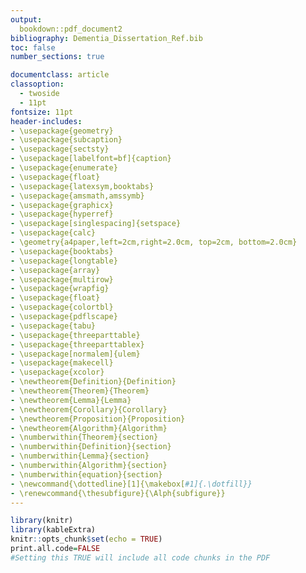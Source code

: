 ```yaml
---
output: 
  bookdown::pdf_document2
bibliography: Dementia_Dissertation_Ref.bib
toc: false
number_sections: true

documentclass: article
classoption:
  - twoside
  - 11pt
fontsize: 11pt
header-includes:
- \usepackage{geometry}
- \usepackage{subcaption}
- \usepackage{sectsty}
- \usepackage[labelfont=bf]{caption}
- \usepackage{enumerate}
- \usepackage{float}
- \usepackage{latexsym,booktabs}
- \usepackage{amsmath,amssymb}
- \usepackage{graphicx}
- \usepackage{hyperref}
- \usepackage[singlespacing]{setspace}
- \usepackage{calc}
- \geometry{a4paper,left=2cm,right=2.0cm, top=2cm, bottom=2.0cm}
- \usepackage{booktabs}
- \usepackage{longtable}
- \usepackage{array}
- \usepackage{multirow}
- \usepackage{wrapfig}
- \usepackage{float}
- \usepackage{colortbl}
- \usepackage{pdflscape}
- \usepackage{tabu}
- \usepackage{threeparttable} 
- \usepackage{threeparttablex} 
- \usepackage[normalem]{ulem} 
- \usepackage{makecell}
- \usepackage{xcolor}
- \newtheorem{Definition}{Definition}
- \newtheorem{Theorem}{Theorem}
- \newtheorem{Lemma}{Lemma}
- \newtheorem{Corollary}{Corollary}
- \newtheorem{Proposition}{Proposition}
- \newtheorem{Algorithm}{Algorithm}
- \numberwithin{Theorem}{section}
- \numberwithin{Definition}{section}
- \numberwithin{Lemma}{section}
- \numberwithin{Algorithm}{section}
- \numberwithin{equation}{section}
- \newcommand{\dottedline}[1]{\makebox[#1]{.\dotfill}}
- \renewcommand{\thesubfigure}{\Alph{subfigure}}
---
```


```r
library(knitr)
library(kableExtra)
knitr::opts_chunk$set(echo = TRUE)
print.all.code=FALSE
#Setting this TRUE will include all code chunks in the PDF
```

```{=latex}
%setup latex for later
\captionsetup{belowskip=0pt} %setup caption spacing
%subsubsection labeling
\subsubsectionfont{\normalfont\bfseries\itshape}
\paragraphfont{\normalfont\bfseries\itshape}
```
```{=latex}
\pagestyle{empty}

% =============================================================================
% Title page
% =============================================================================
\begin{titlepage}
\vspace*{.5em}
\center
\textbf{\Large{The School of Mathematics}} \\
\vspace*{1em}
\begin{figure} 
\centering
\includegraphics[width=180pt]{CentredLogoCMYK.jpg}
\end{figure}
\vspace{2em}
\textbf{\Huge{Identifying Risk Factors for Dementia (Cognitive Impairment) using a Bayesian Network Approach}}\\[2em]
\textbf{\LARGE{by}}\\
\vspace{2em}
\textbf{\LARGE{Jonathan Hoover}}\\
\vspace{6.5em}
\Large{Dissertation Presented for the Degree of\\
MSc in Statistics with Data Science}\\
\vspace{6.5em}
\Large{July 2021}\\
\vspace{3em}
\Large{Supervised by\\Dr. Sara Wade and Dr. Cecilia Balocchi}
\vfill
\end{titlepage}

\cleardoublepage

% =============================================================================
% Executive summary, acknowledgments, and own work declaration
% =============================================================================
\textbf{\Large{Executive Summary}}
\newline

\textbf{1. Introduction} 


Dementia cases increase every year due to aging populations \cite{alzheimer}. There is a critical need to prepare health systems for this increased burden. A potential solution is to identify preventable risk factors to target disease prior to onset. We use Bayesian networks, a class of graphical models that express dependence relationships between variables, to identify risk factors for cognitive impairment (our proxy for dementia) and suggest potential avenues for future study.
\newline

\textbf{2. Data Source} 


The data in this analysis comes from the easySHARE release 8.0.0 \cite{easyshare}. The data contains information on age, sex, education, smoking, drinking, depression, social contact, BMI, and physical activity, which are known risk factors for dementia  \cite{age_sex} \cite{livingston}. The data does not include dementia status but includes recall and orientation measurements which serve as proxies for cognition. 
\newline

\textbf{3. Methods} 


We perform a cross-sectional study on baseline interviews from the easySHARE data. Following variable selection and feature engineering we produce a dataset with 14 risk factors. We then define a proxy for dementia from recall and orientation, called cognitive impairment, that splits cognition into severe, mild, and unimpaired groups.

To learn the structure of our network, we define a unique hybrid structure-learning approach that emphasizes learning connections between risk factors and cognitive impairment. We then design a two-phase, prediction-based validation strategy to validate both the learning phase and the generalizability of our results. Additionally, we create a classification score for validation that emphasizes learning relationships between risk factors and impairment. This score was used to select the final networks. 
\newline

\textbf{4. Results and Conclusions} 


We found two nearly equivalent Bayesian networks that identified age, sex, education, depression, and quality of life (or drinking in one of the networks) as direct risk factors (not necessarily causal) for cognitive impairment. Additionally, we identified interaction pathways between each risk factor in our data (except BMI) that led to cognitive impairment. The data emphasized the utility of Bayesian networks for identifying potential intervention points for cognitive impairment, but future studies are required for causality. 

Lastly, external validation suggested that we cannot generalize to countries outside of those included in the training data. Future studies should focus on individual countries or regional analyses to identify risk factors specific to each region.

\clearpage


\textbf{\Large{Acknowledgments}}
\newline
\newline

I am grateful to the supervisors of the project, Dr. Sara Wade and Dr. Cecilia Balocchi, for their guidance. I'd also like to thank the project experts, Dr. Graciela Muniz-Terrara and Dr. Anja Leist for their expertise and advice.
\newline

This paper uses data from SHARE Waves 1, 2, 3, 4, 5, 6, 7, 8 and 9 (DOIs: 10.6103/SHARE.w1.800,  10.6103/SHARE.w2.800, 10.6103/SHARE.w3.800, 10.6103/SHARE.w4.800, 10.6103/SHARE.w5.800, 10.6103/SHARE.w6.800, 10.6103/SHARE.w7.800, 10.6103/SHARE.w8.800, 10.6103/SHARE.w8ca.800, 10.6103/SHARE.w9ca800), see Börsch-Supan et al. (2013) for methodological details \cite{wave4_met}. 

The SHARE data collection has been funded by the European Commission, DG RTD through FP5 (QLK6-CT-2001-00360), FP6 (SHARE-I3: RII-CT-2006-062193, COMPARE: CIT5-CT-2005-028857, SHARELIFE: CIT4-CT-2006-028812), FP7 (SHARE-PREP: GA N°211909, SHARE-LEAP: GA N°227822, SHARE M4: GA N°261982, DASISH: GA N°283646) and Horizon 2020 (SHARE-DEV3: GA N°676536, SHARE-COHESION: GA N°870628, SERISS: GA N°654221, SSHOC: GA N°823782, SHARE-COVID19: GA N°101015924) and by DG Employment, Social Affairs \& Inclusion through VS 2015/0195, VS 2016/0135, VS 2018/0285, VS 2019/0332, and VS 2020/0313. Additional funding from the German Ministry of Education and Research, the Max Planck Society for the Advancement of Science, the U.S. National Institute on Aging (U01\_AG09740-13S2, P01\_AG005842, P01\_AG08291, P30\_AG12815, R21\_AG025169, Y1-AG-4553-01, IAG\_BSR06-11, OGHA\_04-064, HHSN271201300071C, RAG052527A) and from various national funding sources is gratefully acknowledged (see www.share-project.org).

This paper uses data from the generated easySHARE data set (DOI: 10.6103/SHARE.easy.800), see Gruber et al. \cite{easyshare} for methodological details. The easySHARE release 8.0.0 is based on SHARE Waves 1, 2, 3, 4, 5, 6, 7 and 8 (DOIs: 10.6103/SHARE.w1.800, 10.6103/SHARE.w2.800, 10.6103/SHARE.w3.800, 10.6103/SHARE.w4.800, 10.6103/SHARE.w5.800, 10.6103/SHARE.w6.800, 10.6103/SHARE.w7.800, 10.6103/SHARE.w8.800).



\clearpage


\textbf{\Large{University of Edinburgh – Own Work Declaration}}
\newline


% Replace the commands \dottedline{8cm}, %\dottedline{6cm}, etc. with you name, Matriculation 
% Number, etc.
\vspace{1cm}

Name: Jonathan Hoover

Matriculation Number: s2113204

Title of work: Identifying Risk Factors for Dementia (Cognitive Impairment) using a Bayesian Network Approach

\vspace{1cm}

I confirm that all this work is my own except where indicated, and that I have:
\begin{itemize}
\item   Clearly referenced/listed all sources as appropriate                    
\item   Referenced and put in quotes for all quoted text (from books, web, etc)    
\item   Given the sources of all pictures, data etc. that are not my own                
\item   Not made any use of the report(s) or essay(s) of any other student(s) either past   
or present  
\item   Not sought or used the help of any external professional academic agencies for the work
\item   Acknowledged in appropriate places any help that I have received from others    (e.g. fellow students, technicians, statisticians, external sources)
\item   Complied with any other plagiarism criteria specified in the Course handbook
\end{itemize}

I understand that any false claim for this work will be penalised in accordance with
the University regulations  (\url{https://teaching.maths.ed.ac.uk/main/msc-students/msc-programmes/statistics/data-science/assessment/academic-misconduct}).                                

\vspace{1cm}

Signature: \newline
Jonathan Hoover \newline
\includegraphics[width=180pt]{jrh_signature.png}

%Include your signature as an image with the
%\includegraphics command 
%(see an example later in the document)

\vspace{5mm}

Date: July 1, 2022


\clearpage



% =============================================================================
% Table of contents, tables, and pictures (if applicable)
% =============================================================================
\pagestyle{plain}
\setcounter{page}{1}
\pagenumbering{Roman}
\tableofcontents
\clearpage
\listoftables
\listoffigures
\cleardoublepage

\pagenumbering{arabic}
\setcounter{page}{1}

\nocite{*}
%\bibliographystyle{abbrv}
\bibliographystyle{ieeetr}
\clearpage
```
```{=latex}
\section{Introduction}
\label{sec:intro}

Dementia is a condition defined by impaired memory, cognition, behavior, and emotional regulation that leads to a loss of autonomy \cite{alzheimer}. As the world’s population ages, the population living with dementia also rises; as of 2021, over 55 million people were living with dementia and by 2030 the estimated number is over 78 million \cite{alzheimer}. With an aging population, there is a critical need to prepare health systems for the increased economic and health burden that comes with more dementia cases. As there are few treatments for dementia, one way to ease the burden is to identify preventable risk factors that can be targeted prior to disease onset.

Recent studies have identified 12 potentially modifiable risk factors: Education, hearing loss, traumatic brain injury, hypertension, alcohol consumption, obesity, smoking, depression, social isolation, physical inactivity, air pollution, and diabetes \cite{livingston}. Each factor may have a direct association with dementia, but evidence suggests there are likely complex interactions at play between the variables \cite{interactions}. Traditional analyses, like regression, can study interaction through interaction terms. However, these methods fail to elicit the probability dependence structures (or pathways) needed to understand the complex relationships between risk factors and dementia. These structures are critical for identifying potential intervention points. Fortunately, Bayesian networks, a graphical class of models with nodes and edges expressing direct dependence relationships, are ideally suited to identifying interactions in complex systems like dementia \cite{scutari_review}. 

In this report, we use Bayesian networks and the open-source clinical dataset easySHARE \cite{easyshare} to learn the probability relationships between cognitive impairment (our proxy metric for dementia), unmodifiable risk factors, and modifiable risk factors. The final list of factors is age, sex, education, physical health, physical activity, current smoking status, daily smoking status, BMI, recent drinking history, quality of life, depression, household size, marital status, and income. These were chosen to cover 7 of the 12 modifiable risk factors presented in \cite{livingston}, along with known demographic risk factors (age and education) \cite{age_sex} and a potential confounder (income \cite{alzheimer}). 

The structure of the report is as follows. First, we define our data and the data manipulation methods used to create our final dataset. Next, we explain Bayesian networks and the methods used to identify the structure of our network. Then we explain our model validation strategy, including both an internal strategy to validate the learning phase and an external strategy to assess generalizability. Lastly, we present our final network, analyze the relationship between the risk factors and cognitive impairment, and suggest potential avenues for future study and intervention.
```
```{=latex}
\section{Data Source}
\label{sec:data}

The data in this analysis comes from the easySHARE release 8.0.0 \cite{easyshare}, which is a simplified dataset of the more complex SHARE 8.0.0 \cite{share} \cite{wave1}\cite{wave1_met}\cite{wave2}\cite{wave2_met}\cite{wave4}\cite{wave4_met}\cite{wave5}\cite{wave5_met}. release. easySHARE includes the same number of observations as the SHARE dataset, but with a restricted set of variables.

SHARE is a cross-national, interdisciplinary database containing information from interviews in 29 countries in survey waves spanning from 2004 to 2020. The study population is non-incarcerated people of relatively good health (not hospitalized) who live in (and speak the language of) one of the 29 countries included.

easySHARE itself is intended primarily for training and teaching purposes. While this limitation must be noted, the data contains variables with information spanning demography, household composition, social networks and support, childhood conditions, health and health behavior, functional limitation indices, and work and money.  These variables cover at least 7 of the 12 modifiable risk factors for dementia presented in \cite{livingston}, so the data is sufficient for risk factor analysis.
```
```{=latex}
\section{Methods}
\label{sec:methods}

\subsection{Cross-Sectional Study Design}
\label{sec:cross_sec}

We performed a cross-sectional analysis to identify dementia risk factors for individuals in the study population. We subset only baseline interviews to prevent any bias resulting from repeat interviews. Baseline interviews were found by selecting the first wave available for any given participant. There are 140,125 baseline interviews. All further analysis was done only on baseline interviews.

\subsection{Variable Selection, Missing Value Processing, and Feature Engineering}
\label{sec:feature_eng}

\subsubsection{Response Variable Creation}
\label{sec:response_var}

Neither SHARE nor easySHARE contain a dementia diagnosis. Fortunately, the dataset contains recall, orientation, and numeracy measurements, which capture memory and cognition. We use this data to create a cognitive score as a proxy for the cognitive component of dementia based on the work in \cite{crimmins}.

The score takes the sum of immediate recall (0-10), delayed recall (0-10), and orientation (0-4), so the cognitive score ranges from 0-24. Higher scores signify better cognition. We did not include numeracy because the questions were deemed too difficult for assessing impairment \cite{wave1_met}. Please note the code to generate cognitive score was provided by Sara Wade. We adapted it to remove numeracy.

We also note that this cognitive score purely measures recall and orientation, which is \textit{not} a robust measure of dementia. Proper clinical diagnosis is the gold standard, but we proceed with this definition given it is the only metric available. 

\subsubsection{Risk Factor Selection}
\label{sec:risk_selection}

Not all variables in easySHARE are relevant dementia risk factors. We identified 21 potential variables covering known modifiable and unmodifiable risk factors. These contain information on education, smoking, drinking, depression, social contact, BMI, and physical activity, which were presented in \cite{livingston}. 

We also selected age and sex, which are known unmodifiable risk factors \cite{age_sex}, along with income, which is a potential confounder \cite{alzheimer}. Lastly, we created a normalized per person income variable by dividing household income by household size. This left us with 22 potential risk factors. 

Of these 22 variables, we identified 8 to drop. Education (numerical), doctor’s visits, hospital stays, number of diseases, and net household income were dropped because they shared information with other variables in the data (categorical education, self-perceived health, and normalized per person income). Number of siblings, number of children, and partner in household were dropped because they only had a moderate relationship with cognitive score.

The final list of variables and their levels is shown in Table~\ref{tab:variables} (They have been discretized according to \ref{sec:disc_vars})
\begin{center}
\begin{table}[h!]
  \includegraphics[width=\linewidth]{variables_and_levels.png}
  \caption{\textbf{Table listing final variables, levels, and definitions for those that are unclear.}}
  \label{tab:variables}
\end{table}
\end{center}
\newpage

\subsubsection{Discretizing Variables}
\label{sec:disc_vars}

The software used to learn the Bayesian networks (bnlearn \cite{bnlearn}) requires each variable to be either continuous or discrete for all associations to be considered. Since many of the risk factors are inherently discrete, we chose to discretize all data.

Discretization is not trivial: the grouping strategy can inform the relationships found between variables. Further analysis of binning is required for more robust results, but this is not considered here. The chosen bins are described below. 

\paragraph{Discretizing the Outcome Variable}\mbox{}\\
\label{sec:disc_outcome}

Cognitive score was split into three impairment categories: Severe, mild, and unimpaired. Severe was defined as those with cognitive scores 1.5 standard deviations below the mean. Mild was defined as those between 1.5 and 1 standard deviations below the mean. Unimpaired was anyone else. As such, severe was anything below 6.77, mild was anything between 6.77 and  8.72, and unimpaired was anything greater than or equal to 8.72.  

The severe cutoff is reasonable given it requires cognitive score to be \textit{far} below the mean; however, the mild cutoff is somewhat arbitrary, which emphasizes the need for further binning analysis.

\paragraph{Discretizing Risk Factors: Continuous Variables}\mbox{}\\
\label{sec:disc_contin}

Most age observations were between 50 and 95; we grouped these values into 5-year bins while values below 50 and above 95 were put into their own respective bins. Quality of life (casp) scores range from 12-48, so we split into bins of 4 to reduce categories. BMI was split into well-defined categories for underweight [0, 18.5), healthy [18.5, 25), overweight [25, 30), and obese [30, inf) \cite{bmi}.

Most normalized household income observations were between -10,000 and 150,000 (net incomes can be negative), so we split these observations into bins of size 10,000. Those above 150,000 were binned together due to low observations. Household size and depression (eurod) only have small ranges, so we categorized each value as its own level.

\paragraph{Discretizing Variables: Categorical Variables}\mbox{}\\
\label{sec:disc_cat}

For education, we grouped In School/Other together due to low observation counts; all other categories were kept in their original levels. The remaining categorical variables were kept in their original levels.

\subsubsection{Missing Values}
\label{sec:missing}

For the outcome variable (cognitive score), there can be no missingness, so we simply dropped all observations with missing cognitive scores. For the remaining variables, easySHARE codes missingness according to type. Most types are non-informative and can be dropped, but there are three potentially informative types that should not be dropped: 1) Not Applicable Filtered, 2) Don't Know/Refused 3) and No Info.

We identified 46,913 non-informative missing cases to drop. This left 93,212 observations. We then checked for informative missingness and found only “No Info” and “Don’t Know/Refused.” The proportion of the latter was low in the data, so we combined with “No Info” to create a single category.

\subsubsection{Relationships between Risk Factors and Cognitive Impairment}
\label{sec:exploratory}
To confirm the selected variables have a relationship with cognitive impairment, we analyzed the conditional probability of the risk factors given impairment status. 

\begin{figure} 
  \begin{center}
  \includegraphics[width=\linewidth]{age_exploratory_data.png}
  \caption{\textbf{Probability of age given a specific impairment status.} The proportions in each impairment status will sum to one.}
  \label{fig:exp_age}
  \end{center}
\end{figure}

Figure~\ref{fig:exp_age} clearly shows the distribution of age depends on impairment status: If a person is severely impaired, they are more likely to be older than if they were unimpaired. This suggests a strong relationship between age and cognitive impairment, which is expected from the literature \cite{age_sex}. The missingness variable does not appear to have much impact here.

\newpage

\begin{figure} 
\begin{center}
  \includegraphics[width=\linewidth]{Casp_Exploratory_data.png}
  \caption{\textbf{Probability of quality of life (CASP) given specific impairment status.} The proportions in each impairment status will sum to one.}
  \label{fig:exp_casp}
\end{center}
\end{figure}

Figure~\ref{fig:exp_casp} shows that the distribution of quality of life scores depends on impairment status. If a person is severely impaired, they are more likely to have low quality of life scores (particularly 12-24) than people in other impairment groups. Interestingly, the missingness variable appears to be indicative here. This information should improve modeling, which validates our choice to include missingness as a variable in the data.

Similar exploratory analysis was performed for all variables, and most appear to be relevant. However, we cannot tell if the relationships are direct or due to confounding. Bayesian networks will allow us to understand the direction and degree of these relationship. We do not include the other data for brevity.

\subsection{Models}
\label{sec:models}

\subsubsection{Bayesian Networks}
\label{sec:bayes_network}

Bayesian networks are graphical models that characterize the joint distribution of a set of random variables through a directed acyclic graph (DAG) \cite{scutari_review}. Figure~\ref{fig:ex_graphs} shows a cyclic vs an acyclic graph (both directed). These DAGs visualize the underlying conditional independence structure in the data through nodes and arcs \cite{scutari_review}. For instance, in Figure~\ref{subcap:DAG}, nodes A, B, C, D, and E are random variables and the arcs connecting them define the dependence relationships. 

\begin{figure} 
\begin{center}
  \begin{subfigure}{0.45\textwidth}
    \includegraphics[width=\linewidth]{cyclic_graph_example.png}
    \caption{}
    \label{subcap:cyclic}
  \end{subfigure}%
  \begin{subfigure}{0.45\textwidth}
    \includegraphics[width=\linewidth]{DAG_example.png}
    \caption{}
    \label{subcap:DAG}
  \end{subfigure}%
\end{center}
  \caption{\textbf{Example of a directed cyclic graph (A) and a directed acyclic graph (B)}.}
  \label{fig:ex_graphs}
\end{figure}

\newpage
The structure of these DAGs induces a factorization \cite{scutari_review} of the global joint distribution into local distributions such that:

\begin{equation}\label{eqn:bayes_factorization}
P(\textbf{X}|\mathcal{G}, \Theta) = \prod_{i=1}^N P(\textbf{X}_{i}|\Pi_{\textbf{X}_{i}}, \Theta_{\textbf{X}_{i}})
\end{equation}

Where $\mathcal{G}$ is the graph, $\textbf{X}$ is the set of random variables (with parameters $\Theta$), and $\Pi_{\textbf{X}}$ are the parents of each node in \textbf{X}. As such, the global joint distribution of \textbf{X} decomposes into a local distribution for each $\textbf{X}_{i}$ (with parameters $\Theta_{\textbf{X}_{i}}$) conditional on its parents, $\Pi_{\textbf{X}_{i}}$ \cite{scutari_review}. This factorization implies that each random variable, conditioned on its parents, is independent of its non-direct descendants \cite{ruozzi}. In other words, graphical separation implies independence. In our data, the nodes include the risk factors and outcome variable. For more details on Bayesian networks please see \cite{scutari_review} and \cite{ruozzi}. 

Note that our data prevents causal inference, particularly because it may not meet assumptions of acyclicity (physical health may affect depression which may affect physical health, etc.). As such, we are limited to inference on direct and indirect dependence.

\subsubsection{Structure Learning}
\label{sec:structure_learn}

The first step to learning a Bayesian network is learning it’s graphical structure. Many algorithms are available for structure learning. There are constraint-based algorithms that focus on conditional independence tests, score-based algorithms that explore relationships by minimizing a score, and many others. 

Score-based algorithms are faster than constraint-based algorithms \cite{scutari_methods}, but they find the optimal DAG by considering the relationship between \textit{all} the variables. While important, we primarily care about relationships leading to cognitive impairment. As such, we designed a hybrid structure-learning approach. First, we use a score-based method (hill climb with Bayesian Information Criteria) to learn a base-DAG structure. Then we learn a set of potentially improved DAGs using conditional independence tests between each variable in the network and cognitive impairment. The conditional independence tests should identify relationships with impairment that might not be detected in score-based methods alone. 

Structure learning algorithms are stochastic, so they are subject to random error. To reduce the chance of identifying a non-representative base-DAG, we bootstrapped the learning process 400 times and selected arcs present over 85\% of the time. The direction of the arc was chosen as the direction present in over 50\% of the bootstraps. Note that we employed a blacklist to prevent output arcs from cognitive score and input arcs to age and education. The first is because we only care about inputs to cognitive impairment and the second is because we assume demographics are not influenced by other variables.

The conditional independence testing procedure is best described with an example. Say age and education are identified as parent nodes of cognitive impairment in the base-DAG. We would then condition on age and education and test conditional independence between cognitive impairment and the remaining variables. For those found significant, we randomly select one to add as an arc, condition on this variable as a parent (along with the previous parents), and repeat this procedure until no other variables are significant. The resulting DAG is then included as a potential network. This procedure is stochastic due to the random arc selection.

To explore the space of potential arcs, we repeated this stochastic procedure 400 times. Any DAGs that introduced cyclicity were discarded. From all DAGs identified, we tested for equivalence and reported only the unique DAGs.  

\subsubsection{Model Fitting}
\label{sec:model_fit}

The second step to learning a Bayesian network is to learn the local distributions (conditional probabilities for a node). This is done using the bn.fit function in the bnlearn R package \cite{bnlearn}. We used the classical Bayesian posterior method with a uniform prior to estimate the conditional probability of an event.

We fit each DAG to the data to get a set of Bayesian networks and selected the best ones with the validation strategy described below.

\subsubsection{Model Validation Strategy}
\label{sec:model_val}

We use a multi-class prediction strategy to validate our results. However, prediction is not the goal of this study; it is simply a method for comparison.

The validation strategy is two-fold. First, we train the model in a dataset containing multiple countries (randomly selected) and then predict on a test set that contains the same countries. This will allow us to find the most representative network for our selected countries without overfitting. We use an 80-20 split to create the train and test sets. 

To determine whether the learned models are generalizable, we predict on an external validation set with countries different from those used for training and assess the results. This geographic external validation strategy tests for generalization since it evaluates on data generated under different cultural and systemic structures \cite{external_val}. We randomly selected 65\% of the countries to be used in the train-test validation described above, and the remaining 35\% were left for external validation. The countries and sample sizes for each data set are shown in Supplementary Table~\ref{supp:countries}. 

\subsection{Handling Data Imbalances}
\label{sec:data_imbalance}

Our dataset is highly unbalanced for cognitive impairment; there are significantly more unimpaired cases than either mild or severe impairment.

The imbalance in our data is problematic for two reasons. First, imbalanced data can lead to poor classification results since the classifier often predicts the majority class to increase accuracy. Since prediction is our validation strategy, imbalances could bias the results. Second, Bayesian networks rely on conditional probabilities to learn their networks, so low case counts for a category will yield conditional probabilities close to zero. This makes identifying relationships difficult. As such, imbalanced data could prevent detection of important relationships with severe and mild impairment.

We take two approaches to counteract this problem. First, we oversample the minority classes (mild and severe) to generate a balanced dataset. Second, we define a classification score combining sensitivity for the mild and severe classes with specificity for the unimpaired class.

Oversampling is a simple strategy known to improve classification in unbalanced classification problems \cite{oversampling}. Oversampling amplifies signals in the minority class, which enables detection of relationships that may not be detected otherwise. However, oversampling may also amplify random signals. Fortunately, our internal validation strategy should let us select networks that minimize random signal detection. The oversampled training set contains 134,520 observations. 

Note that we learned DAG structures using both the original and oversampled data. The oversampled data consistently outperformed the original data (Supplementary Tables \ref{supp:orig_table_int} and \ref{supp:oversampled_table_int}), so all remaining analyses consider only the oversampled data.

We defined a classification score by combining sensitivity from the minority classes (severe and mild) with specificity of the majority class (unimpaired). The best performing model has the highest score. This scoring system emphasizes reduction of false negatives in the minority classes and false positives in the majority class. It also emphasizes learning relationships related to impairment rather than unimpairment, which may allow the structure learning algorithms to identify more potential risk factors than otherwise. 
```
```{=latex}
\section{Results}
\label{sec:results}

\subsection{Model Selection}
\label{sec:model_selection}

We performed the hybrid structure-learning approach defined earlier on the oversampled training dataset and identified 47 potential DAGs including the base-DAG. We fit each of these models to the oversampled training set and tested prediction on the internal validation set (n = 10568). We extracted sensitivity, specificity, and balanced recall for each class and calculated the combined classification score. We then ranked each model according to highest combined score. 

Table~\ref{tab:internal-val-sel} shows the internal validation results for the base-DAG, the two best internally validated models, and the best externally validated model.

\vspace{2mm}
\begin{table}[h!]
  \begin{center}
  \includegraphics[width=\linewidth]{Oversampled_Internal_Validation.png}
  \caption{\textbf{Internal validation results for selected models trained on oversampled data.} The combined score is calculated by adding sensitivity for severe and mild to specificity for unimpaired.}
  \label{tab:internal-val-sel}
  \end{center}
\end{table}

Table~\ref{tab:internal-val-sel} shows that models trained on oversampled data detect severe and mild classes quite well under internal validation. Sensitivity for DAG 39 is 0.750 and 0.669 for severe and mild cases, respectively. Specificity is 0.885 for unimpaired cases. Additionally, balanced accuracy is above 0.730 for each class. DAG 32 is only slightly worse, so the networks are nearly equivalent. The base-DAG, however, performed the worst of the 47 models in the internal validation set, which confirms that the use of conditional independence testing improved our results.

Next we tested prediction on the external validation set (n = 27379) to assess the generalizability of the models we learned. Table~\ref{tab:external-val-sel} shows the external validation results for selected models. For full internal and external validation results see Supplementary Tables \ref{supp:oversampled_table_int} and \ref{supp:oversampled_table_ext}, respectively.

\vspace{4mm}
\begin{table}[h]
  \begin{center}
    \includegraphics[width=\linewidth]{Oversampled_External_Validation.png}
    \caption{\textbf{External validation results for selected models trained on
    oversampled data. External dataset contained 7 countries.}}
    \label{tab:external-val-sel}
  \end{center}
\end{table}

Table~\ref{tab:external-val-sel} shows that DAGs 39 and 32 were ranked 47 and 42 in external validation, respectively, suggesting that these models are not generalizable outside the countries present in the training data. However, given the best external score (DAG 31: 1.669) is approximately the same as the worst internal score (base-DAG: 1.656), it is fair to say none of the models generalize particularly well. This is especially true since the range in external validation scores is only 0.248 while the range in the internal validation scores is 0.649. This makes sense considering countries and regions have unique cultural systems that may influence the interactions of our variables.  

Consequently, our conclusions only apply to the countries in the internal data set. As such, we will only perform and in-depth analysis on DAG 39 and DAG 32. These are our selected models.

\subsection{Direct Risk Factors for Cognitive Impairment}
\label{sec:direct_factors}

Our original goal was to use a Bayesian network to learn the dependence structure of our data, which would enable us to understand the direct and indirect relationships between potential risk factors and cognitive impairment. Figure~\ref{fig:models} shows the most representative models (DAGs 39 and 32) we could find (See supplementary Figure~\ref{supp:dag_31} for DAG 31). The base-DAG is included as a reference.

All of the DAGs in Figure~\ref{fig:models} are similar. Each of them identifies age, education, and sex as direct links to cognitive impairment because they were present in the base-DAG. The only differences are: 1) DAG 39 and 32 both add a direct relationship between depression and cognitive impairment, 2) DAG 39 adds a direct relationship between quality of life and cognitive impairment, and 3) DAG 32 adds a direct relationship between drinking and cognitive impairment.

Depression is clearly an important risk factor since it appears in both DAG 39 and 32. However, quality of life and drinking seem to play a similar role in their respective models. In fact, the conditional independence test results indicate that if quality of life is used as a risk factor, drinking loses its significance and vice versa. As such, they provide the same information, but quality of life is slightly better since its validation score is slightly higher. This makes sense since drinking levels and perceived quality of life are likely correlated.

\begin{figure}[!h] 
  \begin{center}
  \begin{subfigure}{0.47\textwidth}
    \includegraphics[width=\linewidth]{base_DAG.png}
    \caption{base-DAG}
    \label{subcap:base_dag}
  \end{subfigure}%
  \begin{subfigure}{0.47\textwidth}
    \includegraphics[width=\linewidth]{dag_39.png}
    \caption{DAG 39}
    \label{subcap:dag_39}
  \end{subfigure}
  \begin{subfigure}{0.47\textwidth}
    \includegraphics[width=\linewidth]{dag_32.png}
    \caption{DAG 32}
    \label{subcap:dag_32}
  \end{subfigure}%
  \end{center}
  \caption{\textbf{Baseline and selected Bayesian network models used to describe the probability dependence relationship between risk factors and cognitive impairment.} A) base-DAG, B) DAG 39, and C) DAG 32. Red lines emphasize differences from the base-DAG.}
  \label{fig:models}
\end{figure}

\newpage

Overall the results strongly indicate that the probability of cognitive impairment is directly dependent on age, education, sex, depression, and quality of life/drinking. To understand the direction of these relationships, we queried DAGs 39 and 32 to find the conditional probability of cognitive impairment given direct risk factors. These are not necessarily causal relations; we can only claim probabilistic dependence. Nonetheless, the relationships can guide future causal studies to test if these risk factors (particularly the modifiable ones) are targets for intervention.

Note that we only show the results for DAG 39 because the trends held for both DAGs with only minor changes in probability (except drinking; we show DAG 32 for drinking because the relationship was not in DAG 39).

\begin{figure}[h!] 
\begin{center}
  \begin{subfigure}{0.47\textwidth}
    \includegraphics[width=\linewidth]{dag_39_age_query.png}
    \caption{}
    \label{subcap:age}
  \end{subfigure}%
  \begin{subfigure}{0.47\textwidth}
    \includegraphics[width=\linewidth]{dag_39_sex_query.png}
    \caption{}
    \label{subcap:sex}
  \end{subfigure}
\end{center}
  \caption{\textbf{Conditional probability of impairment status given A) age and B) sex.} Results queried from DAG 39.}
  \label{fig:age_sex}
\end{figure}
\newpage

Figure~\ref{subcap:age} emphasizes that the probability of impairment increases with age as expected from literature \cite{age_sex}. Figure~\ref{subcap:sex} shows that males are more likely to be impaired than females (although it's potentially not significant), which agrees with literature on vascular dementias but not Alzheimer’s disease \cite{age_sex}. 

Age and sex are unmodifiable risk factors (sex is modifiable but not in a risk factor context), so there are no potential intervention targets here. However, it is worth noting that biological confounders (not in the data) may be the source of these relationships; if this were the case, the confounders themselves may be modifiable. 

The remaining risk factors are modifiable, so they are potential targets for intervention. 

\begin{figure}[h!] 
\begin{center}
  \begin{subfigure}{0.47\textwidth}
    \includegraphics[width=\linewidth]{dag39_education_query.png}
    \caption{}
    \label{subcap:education}
  \end{subfigure}%
  \begin{subfigure}{0.47\textwidth}
    \includegraphics[width=\linewidth]{dag39_quality_of_life_query.png}
    \caption{}
    \label{subcap:casp}
  \end{subfigure}
\end{center}
\vspace{-6mm}
  \caption{\textbf{Conditional probability of impairment status given A) education and B) quality of life}. Both education and casp increase from left to right. Results queried from DAG 39.}
  \label{fig:edu_casp}
\end{figure}

\begin{figure}[h!] 
\begin{center}
  \begin{subfigure}{0.47\textwidth}
    \includegraphics[width=\linewidth]{dag39_depression_query.png}
    \caption{Depression}
    \label{subcap:depression}
  \end{subfigure}%
  \begin{subfigure}{0.47\textwidth}
    \includegraphics[width=\linewidth]{dag32_drinking_query.png}
    \caption{Drinking}
    \label{subcap:drinking}
  \end{subfigure}
\end{center}
  \caption{\textbf{Conditional probability of impairment status given A) depression and B) drinking}. Both depression and drinking levels increase from left to right. Depression results queried from DAG 39 and drinking results from DAG 32.}
  \label{fig:depr_drink}
  \vspace{-2mm}
\end{figure}

Figure~\ref{fig:edu_casp} emphasizes that the probability of impairment generally decreases with high education (Figure~\ref{subcap:education}) and high quality of life scores (Figure~\ref{subcap:casp}). Figure~\ref{subcap:depression}, shows that the probability of mild impairment increases with high depression while severe impairment does not appear affected. Probability of impairment also appears to increase with high levels of drinking and no drinking (Figure~\ref{subcap:drinking}). However, the effect of no drinking is likely confounded by either a history of drinking or health reasons.

The data shows that improving education, reducing drinking, combatting depression, and improving overall quality of life can reduce the probability of impairment. However, more rigorous studies are required for causal inference. Nonetheless, these networks offer useful targets for future study.

\vspace{-0mm}
\subsection{Indirect Risk Factors for Cognitive Impairment}
\label{sec:indirect_factors}

Referring again to Figure~\ref{fig:models}, each of the variables in our study (except BMI) eventually flows into cognitive impairment. While they are not directly related, they affect the probability of direct links to cognitive impairment, so they still have an impact. As such, they are also potential targets for future studies and intervention.
    
For instance, Figure~\ref{subcap:depression} showed that the probability of (mild) impairment decreases with lower depression scores. Since self-perceived health (sphus) is a direct link to depression, levels of perceived health associated with lower depression should be indirectly associated with lower impairment. Figure~\ref{fig:depr_sphus} shows the conditional probability of low, mild, and high depression scores given health.
\newpage

\begin{figure}[h!]
  \begin{center}
    \includegraphics[width=0.7\linewidth]{dag39_depression_through_sphus_query.png}
    \caption{\textbf{Conditional probability of depression given self-perceived health (SPHUS).} Results queried from DAG 39 on each individual level in depression and then marginalized over levels in each group.}
    \label{fig:depr_sphus}
  \end{center}
  \vspace{-4mm}
\end{figure}

The results suggest that the probability of low depression increases as perceived health increases. As such, intervention strategies to increase perceived health could potentially (indirectly) reduce the probability of impairment. The same type of analysis can be performed with each of the remaining pathways in the Bayesian networks, but these analyses are left as future directions.
```
```{=latex}
\vspace{-2mm}
\section{Conclusion and Discussion}
\label{sec:conclusion}

Overall, we designed a hybrid structure-learning approach that performed better than score-based methods alone when testing on a population similar to the training population. We learned two very similar Bayesian networks (DAGs 39 and 32; Figure~\ref{fig:models}) with this approach that identified age, sex, education, depression, and quality of life/drinking as direct risk factors (not necessarily causal) for cognitive impairment. Additionally, we identified interaction pathways for each risk factor in our data (except BMI) that lead to cognitive impairment. Lastly, through an analysis of perceived health (sphus) and depression, we showed that indirect risk factors are potential intervention targets to reduce the probability of impairment. 

This type of pathway analysis is critical for future causal and intervention studies. However, for the scope of this report, we did not assess every interaction in the network. For now, the Bayesian networks we provide offer especially useful targets for future study.
\newpage

\subsection{Limitations and Future Directions}
\label{sec:limitations}

While this analysis provides novel information for further analysis, there are important limitations. First, and most critical, we use cognitive impairment (based on recall and orientation alone) as a proxy for dementia. This does not fully capture the symptoms of dementia, so our conclusions only apply to recall and orientation-based cognitive impairment. Future studies should emphasize data that contains a dementia label.

Similarly, the bins used to define both cognitive impairment and our risk factors play a role in the interactions found, so the conclusions only apply to our specific definitions of cognitive impairment and risk factors. Future analysis is required to understand the impact of grouping strategy.

Lastly, the study population is non-incarcerated people of relatively good health (not hospitalized) who live in the 13 countries included in the training data. As the external validation results suggest, we cannot generalize to countries outside of those in our data. Future studies should focus on individual countries or regions to identify region specific risk factors.

There are potentially more limitations due to missing data, data entry errors, etc. However, the original data covers 16 years and 29 countries, so there are bound to be issues. All considering, our analysis provides incredibly valuable targets for future studies. We simply note the limitations to emphasize the need for continued analysis.
```
\clearpage

```{=latex}
%%References
\bibliography{Dementia_Dissertation_Ref}
```
\clearpage

```{=latex}
\appendix
\section*{Supplementary Tables and Figures}


\begin{center}
\begin{table}[h!]
  \includegraphics[width=\linewidth]{country_table.png}
    \caption{\textbf{Internal and external dataset composition. The internal sets were randomly subsetted, so individual country composition may randomly differ from what is presented here.}}
    \label{supp:countries}
\end{table}
\end{center}

\begin{center}
\begin{table}[h!]
  \includegraphics[width=\linewidth]{Original_Internal_Val_Full.png}
    \caption{\textbf{Full internal validation results for models trained on original (not-oversampled) data.}}
    \label{supp:orig_table_int}
\end{table}
\end{center}

\begin{center}
\begin{table}[h!] 
  \includegraphics[width=\linewidth]{Oversampled_Internal_Val_Full.png}
    \caption{\textbf{Full internal validation results for models trained on oversampled data.}}
    \label{supp:oversampled_table_int}
\end{table}
\end{center}

\begin{center}
\begin{table}[h!] 
  \includegraphics[width=\linewidth]{Oversampled_External_Val_Full.png}
    \caption{\textbf{Full external validation results for models trained on oversampled data.}}
    \label{supp:oversampled_table_ext}
\end{table}
\end{center}

\begin{figure}[h!]
  \begin{center}
    \begin{subfigure}{0.8\textwidth}
      \includegraphics[width=\linewidth]{dag_31.png}
      \caption{DAG 31}
    \end{subfigure}
    \caption{\textbf{Most generalizable DAG from all models learned.} DAG 31}
    \label{supp:dag_31}
  \end{center}
\end{figure}
```
